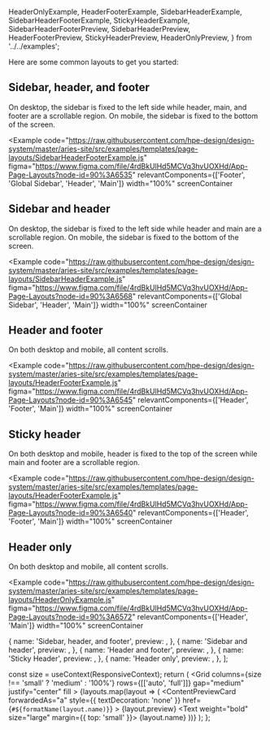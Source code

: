   HeaderOnlyExample,
  HeaderFooterExample,
  SidebarHeaderExample,
  SidebarHeaderFooterExample,
  StickyHeaderExample,
  SidebarHeaderFooterPreview,
  SidebarHeaderPreview,
  HeaderFooterPreview,
  StickyHeaderPreview,
  HeaderOnlyPreview,
} from '../../examples';

Here are some common layouts to get you started:

<LayoutPreviewGrid />

## Sidebar, header, and footer

On desktop, the sidebar is fixed to the left side while header, main, and footer are a scrollable region. On mobile, the sidebar is fixed to the bottom of the screen.

<Example
  code="https://raw.githubusercontent.com/hpe-design/design-system/master/aries-site/src/examples/templates/page-layouts/SidebarHeaderFooterExample.js"
  figma="https://www.figma.com/file/4rdBkUlHd5MCVq3hvUOXHd/App-Page-Layouts?node-id=90%3A6535"
  relevantComponents={['Footer', 'Global Sidebar', 'Header', 'Main']}
  width="100%"
  screenContainer
>
  <SidebarHeaderFooterExample />
</Example>

## Sidebar and header

On desktop, the sidebar is fixed to the left side while header and main are a scrollable region. On mobile, the sidebar is fixed to the bottom of the screen.

<Example
  code="https://raw.githubusercontent.com/hpe-design/design-system/master/aries-site/src/examples/templates/page-layouts/SidebarHeaderExample.js"
  figma="https://www.figma.com/file/4rdBkUlHd5MCVq3hvUOXHd/App-Page-Layouts?node-id=90%3A6568"
  relevantComponents={['Global Sidebar', 'Header', 'Main']}
  width="100%"
  screenContainer
>
  <SidebarHeaderExample />
</Example>

## Header and footer

On both desktop and mobile, all content scrolls.

<Example
  code="https://raw.githubusercontent.com/hpe-design/design-system/master/aries-site/src/examples/templates/page-layouts/HeaderFooterExample.js"
  figma="https://www.figma.com/file/4rdBkUlHd5MCVq3hvUOXHd/App-Page-Layouts?node-id=90%3A6545"
  relevantComponents={['Header', 'Footer', 'Main']}
  width="100%"
  screenContainer
>
  <HeaderFooterExample />
</Example>

## Sticky header

On both desktop and mobile, header is fixed to the top of the screen while main and footer are a scrollable region.

<Example
  code="https://raw.githubusercontent.com/hpe-design/design-system/master/aries-site/src/examples/templates/page-layouts/HeaderFooterExample.js"
  figma="https://www.figma.com/file/4rdBkUlHd5MCVq3hvUOXHd/App-Page-Layouts?node-id=90%3A6540"
  relevantComponents={['Header', 'Footer', 'Main']}
  width="100%"
  screenContainer
>
  <StickyHeaderExample />
</Example>

## Header only

On both desktop and mobile, all content scrolls.

<Example
  code="https://raw.githubusercontent.com/hpe-design/design-system/master/aries-site/src/examples/templates/page-layouts/HeaderOnlyExample.js"
  figma="https://www.figma.com/file/4rdBkUlHd5MCVq3hvUOXHd/App-Page-Layouts?node-id=90%3A6572"
  relevantComponents={['Header', 'Main']}
  width="100%"
  screenContainer
>
  <HeaderOnlyExample />
</Example>

  {
    name: 'Sidebar, header, and footer',
    preview: <SidebarHeaderFooterPreview />,
  },
  {
    name: 'Sidebar and header',
    preview: <SidebarHeaderPreview />,
  },
  {
    name: 'Header and footer',
    preview: <HeaderFooterPreview />,
  },
  {
    name: 'Sticky Header',
    preview: <StickyHeaderPreview />,
  },
  {
    name: 'Header only',
    preview: <HeaderOnlyPreview />,
  },
];

  const size = useContext(ResponsiveContext);
  return (
    <Grid
      columns={size !== 'small' ? 'medium' : '100%'}
      rows={[['auto', 'full']]}
      gap="medium"
      justify="center"
      fill
    >
      {layouts.map(layout => (
        <ContentPreviewCard
          forwardedAs="a"
          style={{ textDecoration: 'none' }}
          href={`#${formatName(layout.name)}`}
        >
          <Box height="small" width="100%" round="xsmall">
            {layout.preview}
          </Box>
          <Text weight="bold" size="large" margin={{ top: 'small' }}>
            {layout.name}
          </Text>
        </ContentPreviewCard>
      ))}
    </Grid>
  );
};

